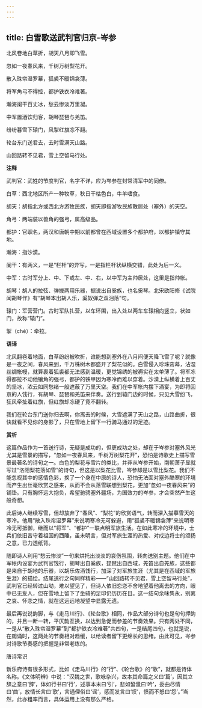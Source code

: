 ```yaml
---
---
---
```

title: 白雪歌送武判官归京-岑参
---

北风卷地白草折，胡天八月即飞雪。

忽如一夜春风来，千树万树梨花开。

散入珠帘湿罗幕，狐裘不暖锦衾薄。

将军角弓不得控，都护铁衣冷难著。

瀚海阑干百丈冰，愁云惨淡万里凝。

中军置酒饮归客，胡琴琵琶与羌笛。

纷纷暮雪下辕门，风掣红旗冻不翻。

轮台东门送君去，去时雪满天山路。

山回路转不见君，雪上空留马行处。

**注释**

武判官：武姓的节度判官，名字不详，应为岑参在封常清军中的同僚。

白草：西北地区所产一种牧草，秋日干枯色白，牛羊嗜食。

胡天：胡指北方或西北方游牧民族，胡天即指游牧民族散居处（塞外）的天空。

角弓：两端装以兽角的强弓，属高级品。

都护：官职名，两汉和唐朝中期以前都曾在西域设置多个都护府，以都护镇守其地。

瀚海：指沙漠。

阑干：有两义，一是“栏杆”的异写，一是指栏杆状纵横交错，此处为后一义。

中军：古时军分上、中、下或左、中、右，以中军为主帅居处，这里是指帅帐。

胡琴：胡人的拉弦、弹拨两用乐器，据说出自奚族，也名奚琴。北宋欧阳修《试院闻胡琴作》有“胡琴本出胡人乐，奚奴弹之双泪落”句。

辕门：军营营门。古时军队扎营，以车环围，出入处以两车车辕相向竖立，状如门，故称“辕门”。

掣（chè）：牵拉。

**语译**

北风翻卷着地面，白草纷纷被吹折，谁能想到塞外在八月间便天降飞雪了呢？就像是一夜之间，春风来到，千万株树木都盛开了梨花似的。白雪侵入珍珠帘幕，沾湿丝绸帐幔，就算裹着狐裘都无法感到温暖，更觉锦绣的被褥实在太单薄了。将军冻得都拉不动他镶角的强弓，都护的铁甲因为寒冷而难以穿着。沙漠上纵横着上百丈的坚冰，浓云如同愁绪一般遮蔽了万里天空。我们在中军帐内摆下酒宴，为即将回京的人饯行，有胡琴、琵琶和羌笛来伴奏。送行到辕门边的时候，只见大雪纷飞，狂风牵扯着红旗，但红旗却冻硬了竟不翻转。

我们在轮台东门送你归去啊，你离去的时候，大雪遮满了天山之路，山路曲折，很快就看不见你的身影了，只在雪地上留下一行骑马通过的足迹。

**赏析**

这篇作品作为一首送行诗，无疑是成功的，但更成功之处，却在于岑参对塞外风光尤其是雪景的描写，“忽如一夜春风来，千树万树梨花开”，恐怕是诗歌史上描写雪景最著名的诗句之一。白色的梨花与雪片的类比，并非从岑参开始，南朝萧子显就写过“洛阳梨花落如雪”的诗句，但这是以梨花比雪，岑参却是以雪比梨花。我们不能忽视其中的感情色彩，换了一个身在中原的诗人，恐怕无法面对塞外酷寒的环境而产生出丝毫欣赏之感来，从而不会从落雪联想到梨花，更加“忽如一夜春风来”的铺垫。只有胸怀远大抱负，希望驰骋塞外疆场，为国效力的岑参，才会突然产生这般奇想。

此后诗人继续写雪，但却放弃了“春风”、“梨花”的欣赏语气，转而深入描摹雪天的寒冷。他用“散入珠帘湿罗幕”来说明寒冷无可躲避，用“狐裘不暖锦衾薄”来说明寒冷无可抵御，继而以“将军”、“都护”一联点明军旅生活。在如此寒冷的环境中，士兵们依旧苦守着祖国的西陲，虽未明言，但对军旅生涯的热爱、对戍边将士的颂扬之意，已力透纸背。

随即诗人利用“愁云惨淡”一句来烘托出淡淡的哀伤氛围，转向送别主题。他们在中军帐内设宴为武判官饯行，胡琴出自奚族，琵琶出自西域，羌笛出自羌族，这些都是来自于胡地的乐器，以胡乐佐酒饯行，加深了对军旅生涯（尤其是在西域的军旅生涯）的描绘。结尾送行之句同样精彩——“山回路转不见君，雪上空留马行处”，武判官已经转过山坳，难以望见了，但诗人依旧恋恋不舍地望着他离去的方向，眼中已无友人，但在雪地上留下了坐骑的足印仍历历在目。这一结句余味隽永，别离之哀、怀恋之情，就在这远远地凝望中显露无遗。

最后再说说韵脚，与《走马川行》、《轮台歌》相同，作品大部分诗句也是句句押韵的，并且一断一转，平仄韵互换，以达到急促而参差的节奏效果。只有两处不同，一是从“散入珠帘湿罗幕”到“都护铁衣冷难著”共四句，一是结尾四句，也就是说，在朗诵时，这两处的节奏相对趋缓，以给读者留下更绵长的思绪。由此可见，岑参对诗歌节奏感的把握是非常老练的。

唐诗常识

新乐府诗有很多形式，比如《走马川行》的“行”、《轮台歌》的“歌”，就都是诗体名称。《文体明辨》中说：“汉魏之世，歌咏杂兴，故本其命篇之义曰‘篇’，因其立辞之意曰‘辞’，体如行书曰‘行’，述事本末曰‘引’，悲如蛩螀曰‘吟’，委曲尽情曰‘曲’，放情长言曰‘歌’，言通俚俗曰‘谣’，感而发言曰‘叹’，愤而不怒曰‘怨’。”当然，此亦粗率而言，具体运用上没有那么严格。